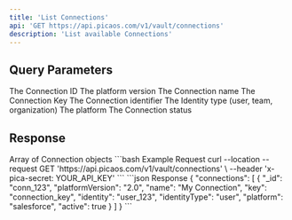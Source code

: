 ```yaml
---
title: 'List Connections'
api: 'GET https://api.picaos.com/v1/vault/connections'
description: 'List available Connections'
---
```


## Query Parameters

<ParamField query="_id" type="string">
  The Connection ID
</ParamField>

<ParamField query="platformVersion" type="string">
  The platform version
</ParamField>

<ParamField query="name" type="string">
  The Connection name
</ParamField>

<ParamField query="key" type="string">
  The Connection Key
</ParamField>

<ParamField query="identity" type="string">
  The Connection identifier
</ParamField>

<ParamField query="identityType" type="string">
  The Identity type (user, team, organization)
</ParamField>

<ParamField query="platform" type="string">
  The platform
</ParamField>

<ParamField query="active" type="boolean">
  The Connection status
</ParamField>

## Response

<ResponseField name="connections" type="Connection[]">
  Array of Connection objects
</ResponseField>

<RequestExample>
```bash Example Request
curl --location --request GET 'https://api.picaos.com/v1/vault/connections' \
--header 'x-pica-secret: YOUR_API_KEY'
```
</RequestExample>

<ResponseExample>
```json Response
{
  "connections": [
    {
      "_id": "conn_123",
      "platformVersion": "2.0",
      "name": "My Connection",
      "key": "connection_key",
      "identity": "user_123",
      "identityType": "user",
      "platform": "salesforce",
      "active": true
    }
  ]
}
```
</ResponseExample>
